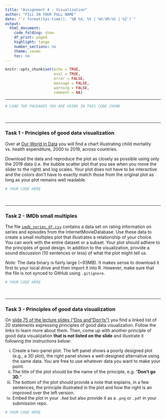 ```yaml
---
title: "Assignment 4 - Visualization"
author: "FILL IN YOUR FULL NAME"
date: "`r format(Sys.time(), '%B %d, %Y | %H:%M:%S | %Z')`"
output:
  html_document:
    code_folding: show
    df_print: paged
    highlight: tango
    number_sections: no
    theme: cosmo
    toc: no
---
```

  

<style>
div.answer {background-color:#f3f0ff; border-radius: 5px; padding: 20px;}
</style>


```r
knitr::opts_chunk$set(echo = TRUE,
                      eval = TRUE,
                      error = FALSE,
                      message = FALSE,
                      warning = FALSE,
                      comment = NA)
```

***

```r
# LOAD THE PACKAGES YOU ARE USING IN THIS CODE CHUNK
```


<br>

***

### Task 1 - Principles of good data visualization

Over at [Our World in Data](https://ourworldindata.org/grapher/child-mortality-vs-health-expenditure) you will find a chart illustrating child mortality vs. health expenditure, 2000 to 2019, across countries.

Download the data and reproduce the plot as closely as possible using only the 2019 data (i.e. the bubble scatter plot that you see when you move the slider to the right) and log scales. Your plot does not have to be interactive and the colors don't have to exactly match those from the original plot as long as your plot remains well readable.
  
```r
# YOUR CODE HERE
```

<br>

***

### Task 2 - IMDb small multiples

The file [`imdb_series_df.csv`](https://github.com/intro-to-data-science-23/assignments/blob/main/assignment-4-setup/imdb_series_df.csv.zip?raw=true) contains a data set on rating information on series and episodes from the InternetMovieDatabase. Use these data to create a small multiples plot that illustrates a relationship of your choice. You can work with the entire dataset or a subset. Your plot should adhere to the principles of good design. In addition to the visualization, provide a sound discussion (10 sentences or less) of what the plot might tell us.

*Note:* The data binary is fairly large (~93MB). It makes sense to download it first to your local drive and then import it into R. However, make sure that the file is not synced to GitHub using `.gitignore`.

```r
# YOUR CODE HERE
```

<br>


***

### Task 3 - Principles of good data visualization

On [slide 75 of the lecture slides ("Dos and "Don'ts")](https://raw.githack.com/intro-to-data-science-22/lectures/main/09-visualization/09-visualization.html#85) you find a linked list of 20 statements expressing principles of good data visualization. Follow the links to learn more about them. Then, come up with another principle of good data visualization **that is not listed on the slide** and illustrate it following the instructions below: 

  (i) Create a two-panel plot. The left panel shows a poorly designed plot (e.g., a 3D plot), the right panel shows a well-designed alternative using the same data. You are free to use whatever data you want to make your point.
  (ii) The title of the plot should be the name of the principle, e.g. "**Don't go 3D.**"
  (iii) The bottom of the plot should provide a note that explains, in a few sentences, the principle illustrated in the plot and how the right is an improved over the left version.
  (iv) Embed the plot in your `.Rmd` but also provide it as a `.png` or `.pdf` in your submission repo.


```r
# YOUR CODE HERE
```
